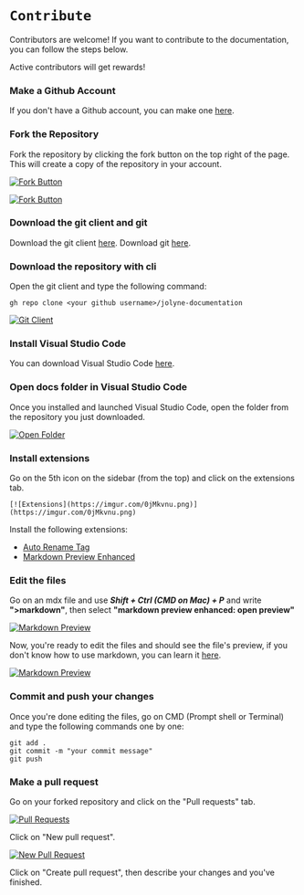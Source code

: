 
# `Contribute`

Contributors are welcome! If you want to contribute to the documentation, you can follow the steps below.

<Callout emoji="🔰">Active contributors will get rewards!</Callout>

### Make a Github Account

If you don't have a Github account, you can make one [here](https://github.com/signup).

### Fork the Repository

Fork the repository by clicking the fork button on the top right of the page. This will create a copy of the repository in your account.

[![Fork Button](https://imgur.com/afZ3OfO.png)](https://imgur.com/afZ3OfO.png)

[![Fork Button](https://imgur.com/tZbWBrb.png)](https://imgur.com/tZbWBrb.png)

### Download the git client and git

Download the git client [here](https://cli.github.com/).
Download git [here](https://git-scm.com/downloads).

### Download the repository with cli

Open the git client and type the following command:
```
gh repo clone <your github username>/jolyne-documentation
```
[![Git Client](https://imgur.com/DySXUt3.png)](https://imgur.com/DySXUt3.png)

### Install Visual Studio Code

You can download Visual Studio Code [here](https://code.visualstudio.com/).

### Open docs folder in Visual Studio Code

Once you installed and launched Visual Studio Code, open the folder from the repository you just downloaded.

[![Open Folder](https://imgur.com/o1HXMBr.png)](https://imgur.com/o1HXMBr.png)

### Install extensions

Go on the 5th icon on the sidebar (from the top) and click on the extensions tab.
    
    [![Extensions](https://imgur.com/0jMkvnu.png)](https://imgur.com/0jMkvnu.png)

Install the following extensions:

- [Auto Rename Tag](https://marketplace.visualstudio.com/items?itemName=formulahendry.auto-rename-tag)
- [Markdown Preview Enhanced](https://marketplace.visualstudio.com/items?itemName=shd101wyy.markdown-preview-enhanced)

### Edit the files

Go on an mdx file and use ***Shift + Ctrl (CMD on Mac) + P*** and write **">markdown"**, then select **"markdown preview enhanced: open preview"**

[![Markdown Preview](https://imgur.com/ZQW2vQl.png)](https://imgur.com/ZQW2vQl.png)

Now, you're ready to edit the files and should see the file's preview, if you don't know how to use markdown, you can learn it [here](https://www.youtube.com/watch?v=34_dRW42kYI).

[![Markdown Preview](https://imgur.com/NuMuYDs.png)](https://imgur.com/NuMuYDs.png)

### Commit and push your changes

Once you're done editing the files, go on CMD (Prompt shell or Terminal) and type the following commands one by one:
```shell
git add .
git commit -m "your commit message"
git push
```

### Make a pull request

Go on your forked repository and click on the "Pull requests" tab.

[![Pull Requests](https://imgur.com/RVm7Ulg.png)](https://imgur.com/RVm7Ulg.png)

Click on "New pull request".

[![New Pull Request](https://imgur.com/mbadpiF.png)](https://imgur.com/mbadpiF.png)

Click on "Create pull request", then describe your changes and you've finished.